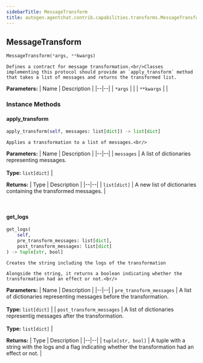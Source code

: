 ```yaml
---
sidebarTitle: MessageTransform
title: autogen.agentchat.contrib.capabilities.transforms.MessageTransform
---
```

<h2 id="autogen.agentchat.contrib.capabilities.transforms.MessageTransform" class="doc doc-heading">
    <code class="doc-symbol doc-symbol-heading doc-symbol-class"></code>
    <span class="doc doc-object-name doc-class-name">MessageTransform</span>
</h2>

```python
MessageTransform(*args, **kwargs)
```

    Defines a contract for message transformation.<br/>Classes implementing this protocol should provide an `apply_transform` method
    that takes a list of messages and returns the transformed list.

<b>Parameters:</b>
| Name | Description |
|--|--|
| `*args` |  |
| `**kwargs` |  |

### Instance Methods

<code class="doc-symbol doc-symbol-heading doc-symbol-method"></code>
#### apply_transform

```python
apply_transform(self, messages: list[dict]) -> list[dict]
```

    Applies a transformation to a list of messages.<br/>

<b>Parameters:</b>
| Name | Description |
|--|--|
| `messages` | A list of dictionaries representing messages.<br/><br/>**Type:** `list[dict]` |

<b>Returns:</b>
| Type | Description |
|--|--|
| `list[dict]` | A new list of dictionaries containing the transformed messages. |

<br />

<code class="doc-symbol doc-symbol-heading doc-symbol-method"></code>
#### get_logs

```python
get_logs(
    self,
    pre_transform_messages: list[dict],
    post_transform_messages: list[dict]
) -> tuple[str, bool]
```

    Creates the string including the logs of the transformation
    
    Alongside the string, it returns a boolean indicating whether the transformation had an effect or not.<br/>

<b>Parameters:</b>
| Name | Description |
|--|--|
| `pre_transform_messages` | A list of dictionaries representing messages before the transformation.<br/><br/>**Type:** `list[dict]` |
| `post_transform_messages` | A list of dictionaries representig messages after the transformation.<br/><br/>**Type:** `list[dict]` |

<b>Returns:</b>
| Type | Description |
|--|--|
| `tuple[str, bool]` | A tuple with a string with the logs and a flag indicating whether the transformation had an effect or not. |

<br />